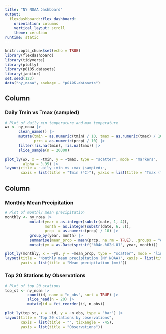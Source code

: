 ```yaml
---
title: "NY NOAA Dashboard"
output:
  flexdashboard::flex_dashboard:
    orientation: columns
    vertical_layout: scroll
    theme: cerulean
runtime: static
---
```


```r
knitr::opts_chunk$set(echo = TRUE)
library(flexdashboard)
library(tidyverse)
library(plotly)
library(p8105.datasets)
library(janitor)
set.seed(123)
data("ny_noaa", package = "p8105.datasets")
```

Column {data-width=600}
---
### Daily Tmin vs Tmax (sampled)
```r
# Plot of daily min temperature and max temperature
wx <- ny_noaa |>
      clean_names() |>
      mutate(tmin = as.numeric(tmin) / 10, tmax = as.numeric(tmax) / 10,
             prcp = as.numeric(prcp) / 10) |>
      filter(!is.na(tmin), !is.na(tmax)) |>
      slice_sample(n = 20000)

plot_ly(wx, x = ~tmin, y = ~tmax, type = "scatter", mode = "markers", 
        alpha = 0.35) |>
layout(title = "Daily Tmin vs Tmax (sampled)", 
       xaxis = list(title = "Tmin (°C)"), yaxis = list(title = "Tmax (°C)"))
```

Column {data-width=400}
---
### Monthly Mean Precipitation
```r
# Plot of monthly mean precipitation
monthly <- ny_noaa |>
           mutate(year = as.integer(substr(date, 1, 4)), 
                  month = as.integer(substr(date, 6, 7)),
                  prcp  = as.numeric(prcp) / 10) |>
           group_by(year, month) |>
           summarise(mean_prcp = mean(prcp, na.rm = TRUE), .groups = "drop") |>
           mutate(ym = as.Date(sprintf("%04d-%02d-01", year, month)))

plot_ly(monthly, x = ~ym, y = ~mean_prcp, type = "scatter", mode = "lines") |>
layout(title = "Monthly mean precipitation (NY NOAA)", xaxis = list(title = ""),
       yaxis = list(title = "Mean precipitation (mm)"))
```

### Top 20 Stations by Observations
```r
# Plot of top 20 stations
top_st <- ny_noaa |>
          count(id, name = "n_obs", sort = TRUE) |>
          slice_head(n = 20) |>
          mutate(id = fct_reorder(id, n_obs)) 

plot_ly(top_st, x = ~id, y = ~n_obs, type = "bar") |>
layout(title = "Top 20 stations by observations", 
       xaxis = list(title = "", tickangle = -45),
       yaxis = list(title = "Observations"))
```
